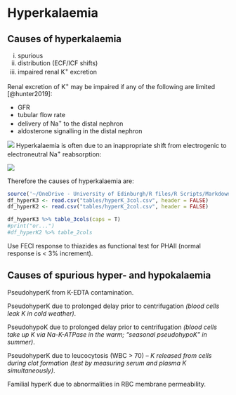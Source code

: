 # Hyperkalaemia

## Causes of hyperkalaemia  

i)  spurious 
ii) distribution (ECF/ICF shifts) 
iii) impaired renal K^+^ excretion 

Renal excretion of K^+^ may be impaired if any of the following are limited [@hunter2019]: 

- GFR 
- tubular flow rate 
- delivery of Na^+^ to the distal nephron 
- aldosterone signalling in the distal nephron 


![](figures/K_loop_annotated.png)
Hyperkalaemia is often due to an inappropriate shift from electrogenic to electroneutral Na^+^ reabsorption:  

![](figures/hyperK_causes.png)

Therefore the causes of hyperkalaemia are:  

<!-- - excessive potassium load  -->
<!--     - diet  -->
<!--     - IV penicillins   -->
<!-- - transcellular shifts  -->
<!--     - rhabdomyolysis, $\beta$-blockers, digoxin, anaestheic agents, mannitol   -->
<!-- - renal impairment (AKI / CKD)   -->
<!-- - defects in aldosterone signalling  -->
<!--     - impaired renin secretion (diabetes mellitus, $\beta$-blockers, NSAIDS)  -->
<!--     - impaired AngII signalling (ACEi, ARBs)  -->
<!--     - impaired aldosterone synthesis (Addisons's, heparins, ketoconazole)  -->
<!--     - impaired MR activaton (PHAI, spironolactone, eplerenone)   -->
<!-- - defects in electrogenic Na reabosorption  -->
<!--     - ENaC blockade (PHAI, amiloride, triamterene, trimethoprim, pentamidine, Li^+^)  -->
<!--     - NCC activation (PHAII, CNIs)   -->

```r
source('~/OneDrive - University of Edinburgh/R files/R Scripts/Markdown_tables.R')
df_hyperK3 <- read.csv("tables/hyperK_3col.csv", header = FALSE)
df_hyperK2 <- read.csv("tables/hyperK_2col.csv", header = FALSE)

df_hyperK3 %>% table_3cols(caps = T)
#print("or...")
#df_hyperK2 %>% table_2cols

```

Use FECl response to thiazides as functional test for PHAII (normal response is < 3% increment).  


## Causes of spurious hyper- and hypokalaemia  

PseudohyperK from K-EDTA contamination.   

PseudohyperK due to prolonged delay prior to centrifugation *(blood cells leak K in cold weather)*.  

PseudohypoK due to prolonged delay prior to centrifugation *(blood cells take up K via Na-K-ATPase in the warm; "seasonal pseudohypoK" in summer)*.

PseudohyperK due to leucocytosis (WBC \> 70) -- *K released from cells during clot formation (test by measuring serum and plasma K simultaneously)*.

Familial hyperK due to abnormalities in RBC membrane permeability.
